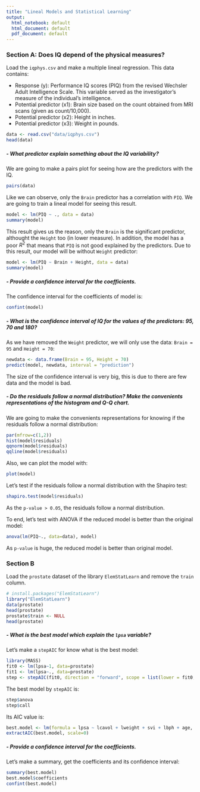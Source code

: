 ```yaml
---
title: "Lineal Models and Statistical Learning"
output:
  html_notebook: default
  html_document: default
  pdf_document: default
---
```


### Section A: Does IQ depend of the physical measures?

Load the `iqphys.csv` and make a multiple lineal regression. This data contains:

  - Response (y): Performance IQ scores (PIQ) from the revised Wechsler Adult Intelligence Scale. This variable served as the investigator’s measure of the individual’s intelligence.
  - Potential predictor (x1): Brain size based on the count obtained from MRI scans (given as count/10,000).
  - Potential predictor (x2): Height in inches.
  - Potential predictor (x3): Weight in pounds.

```r
data <- read.csv("data/iqphys.csv")
head(data)
```


##### **- What predictor explain something about the IQ variability?** 

We are going to make a pairs plot for seeing how are the predictors with the IQ.

```r
pairs(data)
```

Like we can observe, only the `Brain` predictor has a correlation with `PIQ`. We are going to train a lineal model for seeing this result.

```r
model <- lm(PIQ ~ ., data = data)
summary(model)
```

This result gives us the reason, only the `Brain` is the significant predictor, althought the `Height` too (in lower measure). In addition, the model has a poor $R^2$ that means that `PIQ` is not good explained by the predictors. Due to this result, our model will be without `Weight` predictor:

```r
model <- lm(PIQ ~ Brain + Height, data = data)
summary(model)
```


##### **- Provide a confidence interval for the coefficients.**

The confidence interval for the coefficients of model is:
```r
confint(model)
```

##### - What is the confidence interval of IQ for the values of the predictors: 95, 70 and 180? 

As we have removed the `Weight` predictor, we will only use the data: `Brain = 95` and `Height = 70`:
```r
newdata <- data.frame(Brain = 95, Height = 70)
predict(model, newdata, interval = "prediction")
```

The size of the confidence interval is very big, this is due to there are few data and the model is bad.



##### **- Do the residuals follow a normal distribution? Make the convenients representations of the histogram and Q-Q chart.**

We are going to make the convenients representations for knowing if the residuals follow a normal distribution:
```r
par(mfrow=c(1,2))
hist(model$residuals)
qqnorm(model$residuals)
qqline(model$residuals)
```

Also, we can plot the model with:
```r
plot(model)
```

Let's test if the residuals follow a normal distribution with the Shapiro test:
```r
shapiro.test(model$residuals)
```

As the `p-value > 0.05`, the residuals follow a normal distribution.

To end, let's test with ANOVA if the reduced model is better than the original model:

```r
anova(lm(PIQ~., data=data), model)
```

As `p-value` is huge, the reduced model is better than original model.



### Section B

Load the `prostate` dataset of the library `ElemStatLearn` and remove the `train` column.
```r
# install.packages("ElemStatLearn")
library("ElemStatLearn")
data(prostate)
head(prostate)
prostate$train <- NULL
head(prostate)
```


##### **- What is the best model which explain the `lpsa` variable?** 

Let's make a `stepAIC` for know what is the best model:
```r
library(MASS)
fit0 <- lm(lpsa~1, data=prostate)
fit1 <- lm(lpsa~., data=prostate)
step <- stepAIC(fit0, direction = "forward", scope = list(lower = fit0, upper = fit1))
```

The best model by `stepAIC` is:
```r
step$anova
step$call
```

Its AIC value is:
```r
best.model <- lm(formula = lpsa ~ lcavol + lweight + svi + lbph + age, data = prostate)
extractAIC(best.model, scale=0)
```


##### **- Provide a confidence interval for the coefficients.**

Let's make a summary, get the coefficients and its confidence interval:
```r
summary(best.model)
best.model$coefficients
confint(best.model)
```
